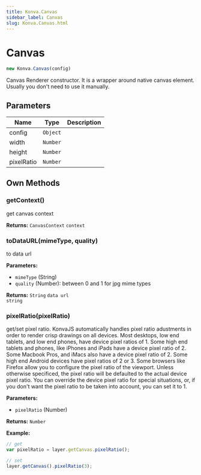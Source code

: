 ```yaml
---
title: Konva.Canvas
sidebar_label: Canvas
slug: Konva.Canvas.html
---
```


# Canvas

```javascript
new Konva.Canvas(config)
```

Canvas Renderer constructor. It is a wrapper around native canvas element. Usually you don't need to use it manually.

## Parameters

| Name | Type | Description |
| ---- | ---- | ----------- |
| config | `Object` |  |
| width | `Number` |  |
| height | `Number` |  |
| pixelRatio | `Number` |  |

## Own Methods

### getContext()

get canvas context

**Returns:** `CanvasContext` <code>context</code>

### toDataURL(mimeType, quality)

to data url

**Parameters:**

- `mimeType` (String)
- `quality` (Number): between 0 and 1 for jpg mime types

**Returns:** `String` <code>data url string</code>

### pixelRatio(pixelRatio)

get/set pixel ratio. KonvaJS automatically handles pixel ratio adustments in order to render crisp drawings  on all devices. Most desktops, low end tablets, and low end phones, have device pixel ratios  of 1.  Some high end tablets and phones, like iPhones and iPads have a device pixel ratio  of 2.  Some Macbook Pros, and iMacs also have a device pixel ratio of 2.  Some high end Android devices have pixel  ratios of 2 or 3.  Some browsers like Firefox allow you to configure the pixel ratio of the viewport.  Unless otherwise  specificed, the pixel ratio will be defaulted to the actual device pixel ratio.  You can override the device pixel  ratio for special situations, or, if you don't want the pixel ratio to be taken into account, you can set it to 1.

**Parameters:**

- `pixelRatio` (Number)

**Returns:** `Number` 

**Example:**

```javascript
// get
var pixelRatio = layer.getCanvas.pixelRatio();

// set
layer.getCanvas().pixelRatio(3);
```

